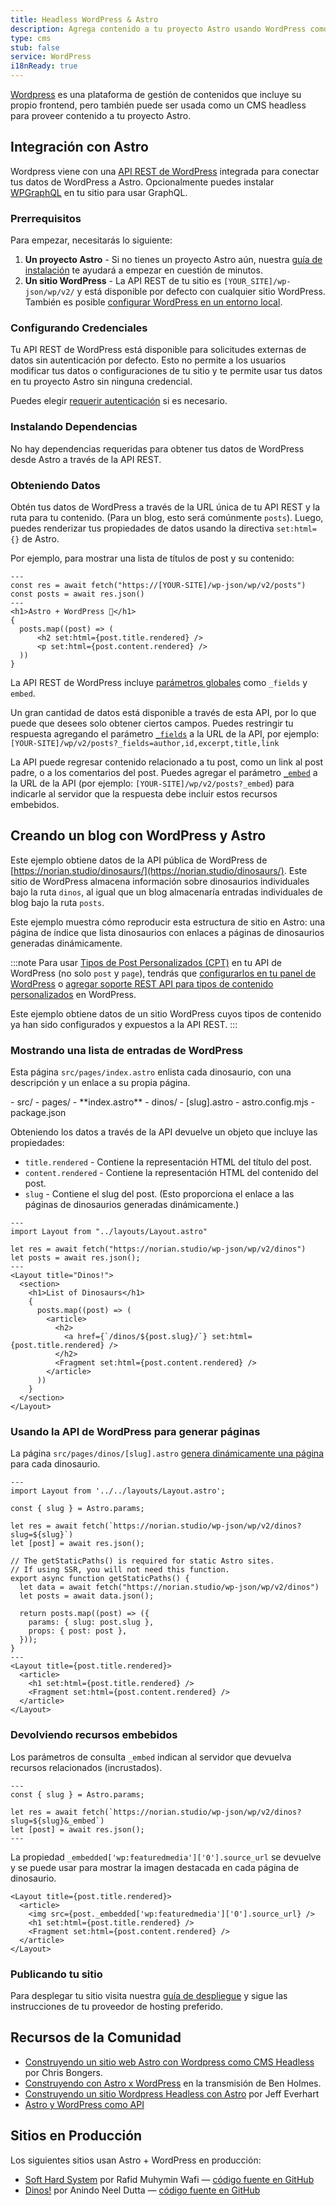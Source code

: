 ```yaml
---
title: Headless WordPress & Astro
description: Agrega contenido a tu proyecto Astro usando WordPress como CMS
type: cms
stub: false
service: WordPress
i18nReady: true
---
```


[Wordpress](https://wordpress.org/) es una plataforma de gestión de contenidos que incluye su propio frontend, pero también puede ser usada como un CMS headless para proveer contenido a tu proyecto Astro.

## Integración con Astro

Wordpress viene con una [API REST de WordPress](https://developer.wordpress.org/rest-api/) integrada para conectar tus datos de WordPress a Astro. Opcionalmente puedes instalar [WPGraphQL](https://wordpress.org/plugins/wp-graphql/) en tu sitio para usar GraphQL.

### Prerrequisitos

Para empezar, necesitarás lo siguiente:

1. **Un proyecto Astro** - Si no tienes un proyecto Astro aún, nuestra [guía de instalación](/es/install/auto/) te ayudará a empezar en cuestión de minutos.
2. **Un sitio WordPress** - La API REST de tu sitio es `[YOUR_SITE]/wp-json/wp/v2/` y está disponible por defecto con cualquier sitio WordPress. También es posible [configurar WordPress en un entorno local](https://wordpress.org/support/article/installing-wordpress-on-your-own-computer/).

### Configurando Credenciales

Tu API REST de WordPress está disponible para solicitudes externas de datos sin autenticación por defecto. Esto no permite a los usuarios modificar tus datos o configuraciones de tu sitio y te permite usar tus datos en tu proyecto Astro sin ninguna credencial.

Puedes elegir [requerir autenticación](https://developer.wordpress.org/rest-api/frequently-asked-questions/#require-authentication-for-all-requests) si es necesario.

### Instalando Dependencias

No hay dependencias requeridas para obtener tus datos de WordPress desde Astro a través de la API REST.

### Obteniendo Datos

Obtén tus datos de WordPress a través de la URL única de tu API REST y la ruta para tu contenido. (Para un blog, esto será comúnmente `posts`). Luego, puedes renderizar tus propiedades de datos usando la directiva `set:html={}` de Astro.

Por ejemplo, para mostrar una lista de títulos de post y su contenido:

```astro title="src/pages/index.astro
---
const res = await fetch("https://[YOUR-SITE]/wp-json/wp/v2/posts")
const posts = await res.json()
---
<h1>Astro + WordPress 🚀</h1>
{
  posts.map((post) => (
      <h2 set:html={post.title.rendered} />
      <p set:html={post.content.rendered} />
  ))
}
```

La API REST de WordPress incluye [parámetros globales](https://developer.wordpress.org/rest-api/using-the-rest-api/global-parameters/) como `_fields` y `embed`.

Un gran cantidad de datos está disponible a través de esta API, por lo que puede que desees solo obtener ciertos campos. Puedes restringir tu respuesta agregando el parámetro [`_fields`](https://developer.wordpress.org/rest-api/using-the-rest-api/global-parameters/#_fields) a la URL de la API, por ejemplo: `[YOUR-SITE]/wp/v2/posts?_fields=author,id,excerpt,title,link`

La API puede regresar contenido relacionado a tu post, como un link al post padre, o a los comentarios del post. Puedes agregar el parámetro [`_embed`](https://developer.wordpress.org/rest-api/using-the-rest-api/global-parameters/#_embed) a la URL de la API (por ejemplo: `[YOUR-SITE]/wp/v2/posts?_embed`) para indicarle al servidor que la respuesta debe incluir estos recursos embebidos.

## Creando un blog con WordPress y Astro

Este ejemplo obtiene datos de la API pública de WordPress de [https://norian.studio/dinosaurs/](https://norian.studio/dinosaurs/). Este sitio de WordPress almacena información sobre dinosaurios individuales bajo la ruta `dinos`, al igual que un blog almacenaría entradas individuales de blog bajo la ruta `posts`.

Este ejemplo muestra cómo reproducir esta estructura de sitio en Astro: una página de índice que lista dinosaurios con enlaces a páginas de dinosaurios generadas dinámicamente.

:::note
Para usar [Tipos de Post Personalizados (CPT)](https://learn.wordpress.org/lesson-plan/custom-post-types/) en tu API de WordPress (no solo `post` y `page`), tendrás que [configurarlos en tu panel de WordPress](https://stackoverflow.com/questions/48536646/how-can-i-get-data-from-custom-post-type-using-wp-rest-api) o [agregar soporte REST API para tipos de contenido personalizados](https://developer.wordpress.org/rest-api/extending-the-rest-api/adding-rest-api-support-for-custom-content-types/) en WordPress.

Este ejemplo obtiene datos de un sitio WordPress cuyos tipos de contenido ya han sido configurados y expuestos a la API REST.
:::

### Mostrando una lista de entradas de WordPress

Esta página `src/pages/index.astro` enlista cada dinosaurio, con una descripción y un enlace a su propia página.

<FileTree title="Project Structure">
- src/
  - pages/
    - **index.astro**
    - dinos/
      - [slug].astro
- astro.config.mjs
- package.json
</FileTree>

Obteniendo los datos a través de la API devuelve un objeto que incluye las propiedades:

- `title.rendered` - Contiene la representación HTML del título del post.
- `content.rendered` - Contiene la representación HTML del contenido del post.
- `slug` - Contiene el slug del post. (Esto proporciona el enlace a las páginas de dinosaurios generadas dinámicamente.)

```astro title="/src/pages/index.astro"
---
import Layout from "../layouts/Layout.astro"

let res = await fetch("https://norian.studio/wp-json/wp/v2/dinos")
let posts = await res.json();
---
<Layout title="Dinos!">
  <section>
    <h1>List of Dinosaurs</h1>
    {
      posts.map((post) => (
        <article>
          <h2>
            <a href={`/dinos/${post.slug}/`} set:html={post.title.rendered} />
          </h2>
          <Fragment set:html={post.content.rendered} />
        </article>
      ))
    }
  </section>
</Layout>
```

### Usando la API de WordPress para generar páginas

La página `src/pages/dinos/[slug].astro` [genera dinámicamente una página](/en/core-concepts/routing/#dynamic-routes) para cada dinosaurio.

```astro title="/src/pages/dinos/[slug].astro"
---
import Layout from '../../layouts/Layout.astro';

const { slug } = Astro.params;

let res = await fetch(`https://norian.studio/wp-json/wp/v2/dinos?slug=${slug}`)
let [post] = await res.json();

// The getStaticPaths() is required for static Astro sites.
// If using SSR, you will not need this function.
export async function getStaticPaths() {
  let data = await fetch("https://norian.studio/wp-json/wp/v2/dinos")
  let posts = await data.json();

  return posts.map((post) => ({
    params: { slug: post.slug },
    props: { post: post },
  }));
}
---
<Layout title={post.title.rendered}>
  <article>
    <h1 set:html={post.title.rendered} />
    <Fragment set:html={post.content.rendered} />
  </article>
</Layout>
```

### Devolviendo recursos embebidos

Los parámetros de consulta `_embed` indican al servidor que devuelva recursos relacionados (incrustados).

```astro title="src/pages/dinos/[slug].astro" /&_embed/
---
const { slug } = Astro.params;

let res = await fetch(`https://norian.studio/wp-json/wp/v2/dinos?slug=${slug}&_embed`)
let [post] = await res.json();
---
```

La propiedad `_embedded['wp:featuredmedia']['0'].source_url` se devuelve y se puede usar para mostrar la imagen destacada en cada página de dinosaurio.

```astro title="/src/pages/dinos/[slug].astro" {3}
<Layout title={post.title.rendered}>
  <article>
    <img src={post._embedded['wp:featuredmedia']['0'].source_url} />
    <h1 set:html={post.title.rendered} />
    <Fragment set:html={post.content.rendered} />
  </article>
</Layout>
```

### Publicando tu sitio

Para desplegar tu sitio visita nuestra [guía de despliegue](/es/guides/deploy/) y sigue las instrucciones de tu proveedor de hosting preferido.

## Recursos de la Comunidad

- [Construyendo un sitio web Astro con Wordpress como CMS Headless](https://blog.openreplay.com/building-an-astro-website-with-wordpress-as-a-headless-cms/) por Chris Bongers.
- [Construyendo con Astro x WordPress](https://www.youtube.com/watch?v=Jstqgklvfnc) en la transmisión de Ben Holmes.
- [Construyendo un sitio Wordpress Headless con Astro](https://developers.wpengine.com/blog/building-a-headless-wordpress-site-with-astro) por Jeff Everhart
- [Astro y WordPress como API](https://darko.io/posts/astrojs-y-wordpress-como-api/)

## Sitios en Producción

Los siguientes sitios usan Astro + WordPress en producción:

- [Soft Hard System](https://softhardsystem.com/) por Rafid Muhymin Wafi — [código fuente en GitHub](https://github.com/RafidMuhymin/softhardsystem)
- [Dinos!](https://wc-dinos.netlify.app/) por Anindo Neel Dutta — [código fuente en GitHub](https://github.com/leen-neel/astro-wordpress)
